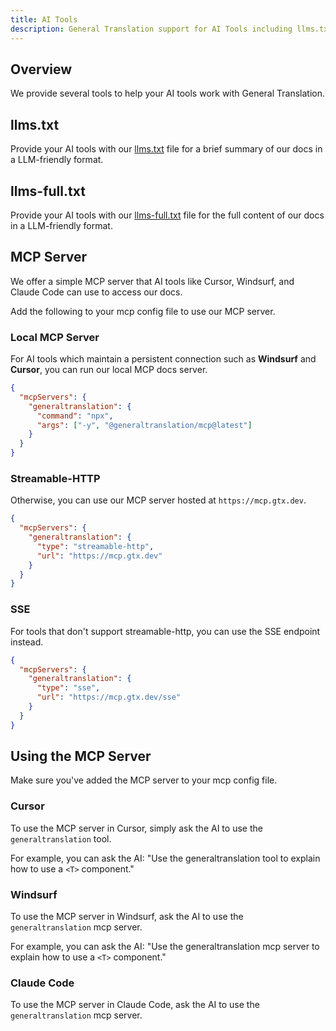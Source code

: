 ```yaml
---
title: AI Tools
description: General Translation support for AI Tools including llms.txt and MCP server
---
```


## Overview

We provide several tools to help your AI tools work with General Translation.

## llms.txt

Provide your AI tools with our [llms.txt](/llms.txt) file for a brief summary of our docs in a LLM-friendly format.

## llms-full.txt

Provide your AI tools with our [llms-full.txt](/llms-full.txt) file for the full content of our docs in a LLM-friendly format.

## MCP Server

We offer a simple MCP server that AI tools like Cursor, Windsurf, and Claude Code can use to access our docs.

Add the following to your mcp config file to use our MCP server.

### Local MCP Server

For AI tools which maintain a persistent connection such as **Windsurf** and **Cursor**, you can run our local MCP docs server.

```json title="mcp.json" copy
{
  "mcpServers": {
    "generaltranslation": {
      "command": "npx",
      "args": ["-y", "@generaltranslation/mcp@latest"]
    }
  }
}
```

### Streamable-HTTP

Otherwise, you can use our MCP server hosted at `https://mcp.gtx.dev`.

```json title=".mcp.json"
{
  "mcpServers": {
    "generaltranslation": {
      "type": "streamable-http",
      "url": "https://mcp.gtx.dev"
    }
  }
}
```

### SSE

For tools that don't support streamable-http, you can use the SSE endpoint instead.

```json title=".mcp.json"
{
  "mcpServers": {
    "generaltranslation": {
      "type": "sse",
      "url": "https://mcp.gtx.dev/sse"
    }
  }
}
```

## Using the MCP Server

Make sure you've added the MCP server to your mcp config file.

### Cursor

To use the MCP server in Cursor, simply ask the AI to use the `generaltranslation` tool.

For example, you can ask the AI: "Use the generaltranslation tool to explain how to use a `<T>` component."

### Windsurf

To use the MCP server in Windsurf, ask the AI to use the `generaltranslation` mcp server.

For example, you can ask the AI: "Use the generaltranslation mcp server to explain how to use a `<T>` component."

### Claude Code

To use the MCP server in Claude Code, ask the AI to use the `generaltranslation` mcp server.
